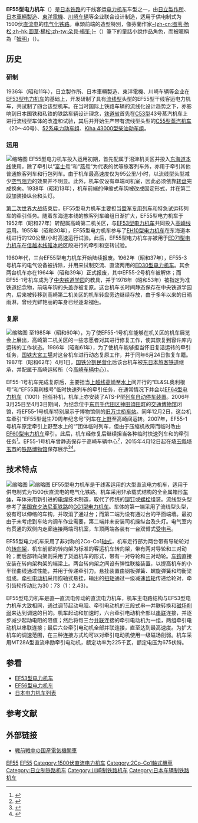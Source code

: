{{NoteTA
|1=zh-cn:电力动车组; zh-tw:電聯車; zh-hk:電力動車組;
|2=zh-cn:柴油动车组; zh-tw:柴聯車; zh-hk:柴油動車組;
}}
{{Infobox Locomotive
| name = EF55
| image = EF55-1 Matsumoto 20031013.jpg
| caption = EF55 1號機車（2003年）
| type = [[电力机车|电力机车]]
| origin = {{JAP}}
| builder = [[日立製作所|日立製作所]]、[[日本車輛製造|日本車輛製造]]、<br />[[東洋電機|東洋電機]]、[[川崎车辆|川崎车辆]]
| roadnumber = 
| builddate  = 1936年
| totalproduction  = 3台
| user = {{JAP}}[[鐵道省_(日本)|铁道省]]
| whytetype = 4-6-6-2
| uicclass = 2Co'Co'1
| gauge = 1,067毫米
| wheeldiameter = 
| axleload = 
| wheelbase = 
| minimumcurve = 
| length = 19,150毫米
| width = 2,810毫米
| height = 3,940毫米
| framesize = 
| weight = 100.38吨
| sandcap = 
| electricsystem = DC 1500V
| collectionmethod = 
| transmission = 直—直流电
| tractionmotors = MT28A
| topspeed = 95公里/小时
| sustainedspeed = 78公里/小时
| poweroutput = 1,350千瓦（小时）
| tractiveeffort = 6,300公斤（持续，63%励磁）
| locobrakes = EL14A自动空气制动机
| locobrakepower = 
| locobrakeforce = 
| trainbrakes = 
| safety = 
| notes =
}}
'''EF55型电力机车'''（{{lang-ja|EF55形電気機関車}}）是[[日本鐵路運輸|日本铁路]]的干线客运[[电力机车|电力机车]]车型之一，由[[日立製作所|日立製作所]]、[[日本車輛製造|日本車輛製造]]、[[東洋電機|東洋電機]]、[[川崎车辆|川崎车辆]]等企业联合设计制造，适用于供电制式为1500伏[[直流电|直流电]]的[[电气化铁路|电气化铁路]]。車頭前端的造型特別，像芬蘭作家[[朵貝·楊笙|-{zh-cn:图苇·杨松;zh-hk:圖葦·楊松;zh-tw:朵貝·楊笙;}-]]（{{lang|sv|Tove Marika Jansson}}）筆下的童話小說作品角色，而被暱稱為「[[姆明|姆明]]」（{{lang|ja|ムーミン}}）。

==历史==
=== 研制 ===
1936年（昭和11年），日立製作所、日本車輛製造、東洋電機、川崎车辆等企业在[[日本国铁EF53型电力机车|EF53型电力机车]]的基础上，开发研制了具有[[流线型|流线型]]头型的EF55型干线客运电力机车，共试制了四台该型机车。在当时国际上铁路车辆的流线化设计趋势之下，亦影响到日本国铁和私铁的铁路车辆设计理念，[[鐵道省_(日本)|铁道省]]首先在[[日本國鐵C53型蒸汽機車|C53型]]43号蒸汽机车上进行流线型车体的改造和试验，其后并开始生产带有流线型头型的[[日本國鐵C55型蒸汽機車|C55型蒸汽机车]]（20～40号）、[[日本國鐵52系電力動車組|52系电力动车组]]、[[日本國鐵Kiha_43000型柴油動車組|Kiha 43000型柴油动车组]]。

=== 运用 ===
[[File:JNR-EF55-1-front.jpg|缩略图]]
EF55型电力机车投入运用初期，首先配属于沼津机关区并投入[[东海道本线|东海道本线]]使用，除了牵引以“[[富士號列車|富士号]]”和“[[燕號列車|燕号]]”为代表的优等旅客列车外，亦用于牵引其他普通旅客列车和行包列车。由于机车最高速度仅为95公里/小时，以流线型头型减少[[空气阻力|空气阻力]]的效果并不明显。此外，机车仅设有单端司机室，因此必须依靠[[機車轉盤|转盘]]完成换向。1938年（昭和13年），机车前端的伸缩式车钩被改成固定形式，并在第二段加装操纵台和头灯。

[[第二次世界大战|第二次世界大战]]结束后，EF55型电力机车主要担当[[盟军专用列车|盟军专用列车]]和特急试运转列车的牵引任务。随着东海道本线的旅客列车编组日渐扩大，EF55型电力机车于1952年（昭和27年）转配属高崎第二机关区，与[[日本國鐵EF53型電力機車|EF53型电力机车]]共同投入[[高崎线|高崎线]]运用。1955年（昭和30年），EF55型电力机车参与了[[日本國鐵EH10型電力機車|EH10型电力机车]]在东海道本线进行的120公里/小时高速运行试验。此后，EF55型电力机车亦被用于[[日本國鐵ED71型電力機車|ED71型电力机车]]在[[信越本线|信越本线]][[碓冰岭|碓冰岭]]区段进行的牵引和空转试验。

1960年代，三台EF55型电力机车开始陆续报废。1962年（昭和37年），EF55-3号机车的电气设备被拆除，并用来试制交流、直流两用的[[日本國鐵ED30型電力機車|ED30型电力机车]]。其余两台机车亦在1964年（昭和39年）正式报废，其中EF55-2号机车被解体；而EF55-1号机车成为了[[中央铁道学园|中央铁道学园]]的教具，并于1978年（昭和53年）被指定为准铁道纪念物，前端车钩的头盖亦被复原。这台机车长时间静态保存在中央铁道学园内，后来被转移到高崎第二机关区的机车转盘旁边继续存放，由于多年以来的日晒雨淋，曾经光鲜艳丽的车身已经逐渐褪色。

=== 复原 ===
[[File:EF55_EL-Okutone.jpg|缩略图]]
至1985年（昭和60年），为了使EF55-1号机车能够在机关区的机车展览会上展出，高崎第二机关区的一些志愿者对其进行修复工作，使其恢复到容许库内运转的工作状态。1986年（昭和61年），为了使机车能够担当怀旧复活运转的牵引任务，[[大宮綜合車輛中心|国铁大宮工場]]对这台机车进行动态复原工作，并于同年6月24日恢复车籍。1987年（昭和62年）4月1日，[[國鐵分割民營化|国铁分割民营化]]后该台机车被[[东日本旅客铁道|东日本旅客铁道]]继承，并配属于高崎运转所（今[[高崎车辆中心|高崎车辆中心]]）。

EF55-1号机车完成复原后，主要担当[[上越线|上越线]][[高崎站_(日本)|高崎]]至[[水上車站_(日本)|水上]]间开行的“EL&SL奥利根号”和“EF55奥利根号”临时快速列车的牵引任务，在通常情况下并会以[[日本國鐵EF64型電力機車|EF64型电力机车]]（1001）担任补机，机车上亦安装了ATS-P型[[列车自动停车装置|列车自动停车装置]]。2006年3月25日至4月3日期间，为纪念位于[[东京|东京]][[千代田区|千代田区]][[神田須田町|神田須田町]]的[[交通博物馆|交通博物馆]]闭馆，将EF55-1号机车特别展示于博物馆侧的[[萬世橋車站|旧万世桥车站]]。同年12月2日，这台机车牵引“EF55型诞生70周年纪念号”列车在[[上野站|上野]]至高崎间运转。2007年，EF55-1号机车原定牵引上野至水上的“{{lang|ja|お座敷ゆとり水上号}}”团体临时列车，但由于压缩机故障而临时改由[[日本國鐵EF60型電力機車|EF60型电力机车]]牵引。此后，机车经修复后继续担当各种临时快速列车和{{link-ja|告别运转|さよなら運転}}的牵引任务<ref>{{cite web |url=http://sankei.jp.msn.com/life/trend/081206/trd0812062210016-n1.htm |accessdate=2009-01-27 |date=2008-12-06 |title=【ふるさと便り】ありがとうムーミン　EF55のさよなら運行始まる　群馬 |publisher=MSN産経ニュース |deadurl=yes |archiveurl=https://web.archive.org/web/20081219141836/http://sankei.jp.msn.com/life/trend/081206/trd0812062210016-n1.htm |archivedate=2008-12-19 }}</ref>。EF55-1号机车曾静态保存于高崎车辆中心<ref> {{cite web |url=http://sankei.jp.msn.com/life/trend/090117/trd0901171300003-n1.htm |accessdate=2009-01-27 |date=2009-01-17 |title=【鉄道ファン必見】さよなら“ムーミン”！あぁ惜別の上野駅…奇跡の電機「EF55形」 |publisher=MSN産経ニュース |deadurl=yes |archiveurl=https://web.archive.org/web/20090212094847/http://sankei.jp.msn.com/life/trend/090117/trd0901171300003-n1.htm |archivedate=2009-02-12 }}</ref>，2015年4月12日起在[[埼玉縣|埼玉縣]][[埼玉市|埼玉市]]的[[鐵道博物館_(日本)|铁路博物馆]]保存展示<ref>
{{cite web
|url=http://sankei.jp.msn.com/life/trend/090117/trd0901171300003-n1.htm
|accessdate=2009年1月27日
|archiveurl=https://web.archive.org/web/20090212094847/http://sankei.jp.msn.com/life/trend/090117/trd0901171300003-n1.htm
|archivedate=2009年2月12日
|deadlinkdate= 2011年10月
|date=2009年1月17日
|title=【鉄道ファン必見】さよなら“ムーミン”！あぁ惜別の上野駅…奇跡の電機「ＥＦ５５形」
|publisher=MSN産経ニュース
}}</ref><ref>{{cite web|url=http://www.jreast.co.jp/press/2014/20150116.pdf|title=鉄道博物館におけるEF55形式電気機関車の展示について|publisher=東日本旅客鉄道 鉄道博物館|accessdate=2015-01-27|date=2015-01-26|format=pdf|archive-date=2020-11-01|archive-url=https://web.archive.org/web/20201101085253/https://www.jreast.co.jp/press/2014/20150116.pdf|dead-url=no}}</ref>。

== 技术特点 ==
[[File:JGR_EF552_sideview.jpg|缩略图]]
[[File:JNR-EF55-1-back.jpg|缩略图]]
EF55型电力机车是干线客运用的大型直流电力机车，适用于供电制式为1500伏直流电的电气化铁路。机车采用非承载式结构的全金属箱形[[车体|车体]]，车体采用新引进的[[电焊|电焊]]技术制造，取代了传统的[[铆钉|铆钉]]或[[螺栓|螺栓]]组装。流线型头型参考了[[美国|美国]][[宾夕法尼亚铁路|宾夕法尼亚铁路]]的[[賓夕法尼亞鐵路GG1型電力機車|GG1型电力机车]]。车体的第一端采用了流线型头型，设有可以伸缩的车钩，并取消了通过台；而第二端为设有通过台的平面端墙。最初由于未考虑到车站内调车作业需要，第二端并未安装司机操纵台及头灯。电气室内有贯通的双侧内走廊连接两端司机室，车顶两端各装有一台双臂式[[受电弓|受电弓]]。

EF55型电力机车采用了非对称的2Co-Co1[[机车轴式|轴式]]，机车走行部为两台带有导轮轮对的[[转向架|转向架]]，机车前部的转向架为标准的客运机车转向架，带有两对导轮和三对动轮；而后部转向架则采用了货运机车的形式，带有一对导轮和三对动轮。[[车钩|车钩]]直接安装在转向架构架的端梁上。两台转向架之间设有弹性联接装置，以提高机车的小半径曲线通过性能，并用于传递牵引力。悬挂装置由钢板弹簧、螺旋弹簧和均衡梁组成。[[牽引電動機|牵引电动机]]采用抱轴式悬挂，输出的[[扭矩|扭矩]]通过一级减速[[齿轮|齿轮]]传递给轮对，牵引齿轮传动比为30：73（1：2.43）。

EF55型电力机车是直—直流电传动的直流电力机车，机车主电路结构与EF53型电力机车大致相同，通过调节起动电阻、牵引电动机的三段式串—并联转换和[[磁场削弱|磁场削弱]]来达到调速的目的。机车起动和加速时，六台牵引电动机全部以[[串联电路|串联]]连接，并逐步减少起动电阻的阻值；然后将每三台[[并联电路|并联]]连接的牵引电动机为一组，两组牵引电动机以串联连接；最后六台牵引电动机全部并联连接，直至达到最高速度。为扩大机车的调速范围，在三种连接方式均可以对牵引电动机使用一级磁场削弱。机车采用MT28A型直流串励牵引电动机，额定功率为225千瓦，额定电压为675伏特。

== 参看 ==
{{Portal|日本鐵路|JR Rail ja.svg}}
* [[日本國鐵EF53型電力機車|EF53型电力机车]]
* [[日本國鐵EF56型電力機車|EF56型电力机车]]
* [[日本电力机车列表|日本电力机车列表]]

== 参考文献 ==
{{reflist}}

== 外部链接 ==
{{commonscat|JNR EF55}}
*{{ja}}[http://ktymtskz.my.coocan.jp/yuge/hidaka9.htm 戦前戦中の国産電気機関車] {{Wayback|url=http://ktymtskz.my.coocan.jp/yuge/hidaka9.htm |date=20191227170654 }}

{{日本國鐵舊型電力機車}}
{{JR東日本的車輛}}

{{DEFAULTSORT:JNR EF55}}
[[Category:日本國有鐵道電力機車|EF55]]
[[Category:東日本旅客鐵道電力機車|EF55]]
[[Category:1500伏直流电力机车|Category:1500伏直流电力机车]]
[[Category:2Co-Co1軸式機車|Category:2Co-Co1軸式機車]]
[[Category:日立制铁路机车|Category:日立制铁路机车]]
[[Category:川崎制铁路机车|Category:川崎制铁路机车]]
[[Category:日本车辆制铁路机车|Category:日本车辆制铁路机车]]